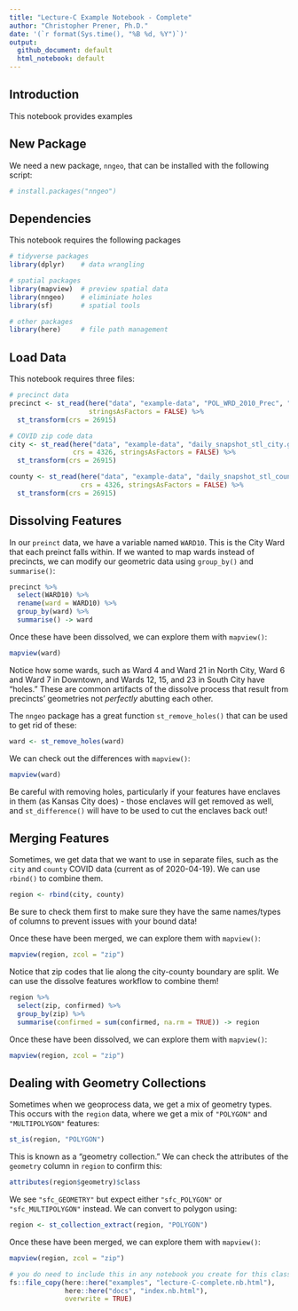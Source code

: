 ```yaml
---
title: "Lecture-C Example Notebook - Complete"
author: "Christopher Prener, Ph.D."
date: '(`r format(Sys.time(), "%B %d, %Y")`)'
output: 
  github_document: default
  html_notebook: default 
---
```


## Introduction
This notebook provides examples 

## New Package
We need a new package, `nngeo`, that can be installed with the following script:

```r
# install.packages("nngeo")
```

## Dependencies
This notebook requires the following packages

```r
# tidyverse packages
library(dplyr)    # data wrangling

# spatial packages
library(mapview)  # preview spatial data
library(nngeo)    # eliminiate holes
library(sf)       # spatial tools

# other packages
library(here)     # file path management
```

## Load Data
This notebook requires three files:

```r
# precinct data
precinct <- st_read(here("data", "example-data", "POL_WRD_2010_Prec", "POL_WRD_2010_Prec.shp"), 
                    stringsAsFactors = FALSE) %>%
  st_transform(crs = 26915)

# COVID zip code data
city <- st_read(here("data", "example-data", "daily_snapshot_stl_city.geojson"), 
                crs = 4326, stringsAsFactors = FALSE) %>%
  st_transform(crs = 26915)

county <- st_read(here("data", "example-data", "daily_snapshot_stl_county.geojson"), 
                  crs = 4326, stringsAsFactors = FALSE) %>%
  st_transform(crs = 26915)
```

## Dissolving Features
In our `preinct` data, we have a variable named `WARD10`. This is the City Ward that each preinct falls within. If we wanted to map wards instead of precincts, we can modify our geometric data using `group_by()` and `summarise()`:

```r
precinct %>%
  select(WARD10) %>%
  rename(ward = WARD10) %>%
  group_by(ward) %>%
  summarise() -> ward
```

Once these have been dissolved, we can explore them with `mapview()`:

```r
mapview(ward)
```

Notice how some wards, such as Ward 4 and Ward 21 in North City, Ward 6 and Ward 7 in Downtown, and Wards 12, 15, and 23 in South City have "holes." These are common artifacts of the dissolve process that result from precincts' geometries not *perfectly* abutting each other.

The `nngeo` package has a great function `st_remove_holes()` that can be used to get rid of these:

```r
ward <- st_remove_holes(ward)
```

We can check out the differences with `mapview()`:

```r
mapview(ward)
```

Be careful with removing holes, particularly if your features have enclaves in them (as Kansas City does) - those enclaves will get removed as well, and `st_difference()` will have to be used to cut the enclaves back out!

## Merging Features
Sometimes, we get data that we want to use in separate files, such as the `city` and `county` COVID data (current as of 2020-04-19). We can use `rbind()` to combine them. 

```r
region <- rbind(city, county)
```

Be sure to check them first to make sure they have the same names/types of columns to prevent issues with your bound data!

Once these have been merged, we can explore them with `mapview()`:

```r
mapview(region, zcol = "zip")
```

Notice that zip codes that lie along the city-county boundary are split. We can use the dissolve features workflow to combine them!

```r
region %>%
  select(zip, confirmed) %>%
  group_by(zip) %>%
  summarise(confirmed = sum(confirmed, na.rm = TRUE)) -> region
```

Once these have been dissolved, we can explore them with `mapview()`:

```r
mapview(region, zcol = "zip")
```

## Dealing with Geometry Collections
Sometimes when we geoprocess data, we get a mix of geometry types. This occurs with the `region` data, where we get a mix of `"POLYGON"` and `"MULTIPOLYGON"` features:

```r
st_is(region, "POLYGON")
```

This is known as a "geometry collection." We can check the attributes of the `geometry` column in `region` to confirm this:

```r
attributes(region$geometry)$class
```

We see `"sfc_GEOMETRY"` but expect either `"sfc_POLYGON"` or `"sfc_MULTIPOLYGON"` instead. We can convert to polygon using:

```r
region <- st_collection_extract(region, "POLYGON")
```

Once these have been merged, we can explore them with `mapview()`:

```r
mapview(region, zcol = "zip")
```




```r
# you do need to include this in any notebook you create for this class
fs::file_copy(here::here("examples", "lecture-C-complete.nb.html"), 
              here::here("docs", "index.nb.html"), 
              overwrite = TRUE)
```

